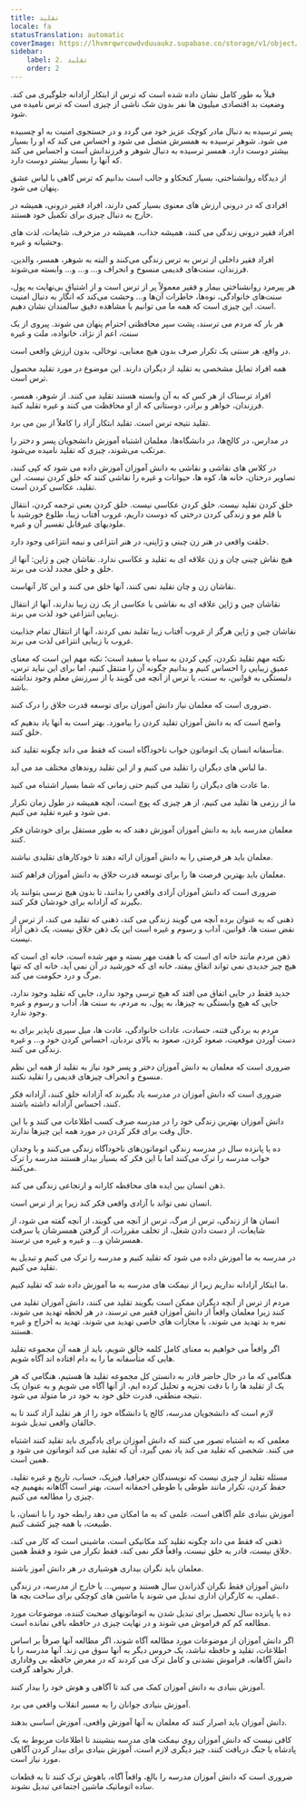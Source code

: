 ```yaml
---
title: تقلید
locale: fa
statusTranslation: automatic
coverImage: https://lhvmrqwrcowdvduuaukz.supabase.co/storage/v1/object/public/strapi-uploads/small_cover-educacion-fundamental.webp-2d51a7828a2b1309555be27f7e2a61a0.webp
sidebar:
    label: 2. تقلید
    order: 2
---
```

قبلاً به طور کامل نشان داده شده است که ترس از ابتکار آزادانه جلوگیری می کند. وضعیت بد اقتصادی میلیون ها نفر بدون شک ناشی از چیزی است که ترس نامیده می شود.

پسر ترسیده به دنبال مادر کوچک عزیز خود می گردد و در جستجوی امنیت به او چسبیده می شود. شوهر ترسیده به همسرش متصل می شود و احساس می کند که او را بسیار بیشتر دوست دارد. همسر ترسیده به دنبال شوهر و فرزندانش است و احساس می کند که آنها را بسیار بیشتر دوست دارد.

از دیدگاه روانشناختی، بسیار کنجکاو و جالب است بدانیم که ترس گاهی با لباس عشق پنهان می شود.

افرادی که در درونی ارزش های معنوی بسیار کمی دارند، افراد فقیر درونی، همیشه در خارج به دنبال چیزی برای تکمیل خود هستند.

افراد فقیر درونی زندگی می کنند، همیشه جذاب، همیشه در مزخرف، شایعات، لذت های وحشیانه و غیره.

افراد فقیر داخلی از ترس به ترس زندگی می‌کنند و البته به شوهر، همسر، والدین، فرزندان، سنت‌های قدیمی منسوخ و انحراف و... و... و... وابسته می‌شوند.

هر پیرمرد روانشناختی بیمار و فقیر معمولاً پر از ترس است و از اشتیاق بی‌نهایت به پول، سنت‌های خانوادگی، نوه‌ها، خاطرات آن‌ها و... وحشت می‌کند که انگار به دنبال امنیت است. این چیزی است که همه ما می توانیم با مشاهده دقیق سالمندان نشان دهیم.

هر بار که مردم می ترسند، پشت سپر محافظتی احترام پنهان می شوند. پیروی از یک سنت، اعم از نژاد، خانواده، ملت و غیره

در واقع، هر سنتی یک تکرار صرف بدون هیچ معنایی، توخالی، بدون ارزش واقعی است.

همه افراد تمایل مشخصی به تقلید از دیگران دارند. این موضوع در مورد تقلید محصول ترس است.

افراد ترسناک از هر کس که به آن وابسته هستند تقلید می کنند. از شوهر، همسر، فرزندان، خواهر و برادر، دوستانی که از او محافظت می کنند و غیره تقلید کنید.

تقلید نتیجه ترس است. تقلید ابتکار آزاد را کاملاً از بین می برد.

در مدارس، در کالج‌ها، در دانشگاه‌ها، معلمان اشتباه آموزش دانشجویان پسر و دختر را مرتکب می‌شوند، چیزی که تقلید نامیده می‌شود.

در کلاس های نقاشی و نقاشی به دانش آموزان آموزش داده می شود که کپی کنند، تصاویر درختان، خانه ها، کوه ها، حیوانات و غیره را نقاشی کنند که خلق کردن نیست. این تقلید، عکاسی کردن است.

خلق کردن تقلید نیست. خلق کردن عکاسی نیست. خلق کردن یعنی ترجمه کردن، انتقال با قلم مو و زندگی کردن درختی که دوست داریم، غروب آفتاب زیبا، طلوع خورشید با ملودیهای غیرقابل تفسیر آن و غیره.

خلقت واقعی در هنر زن چینی و ژاپنی، در هنر انتزاعی و نیمه انتزاعی وجود دارد.

هیچ نقاش چینی چان و زن علاقه ای به تقلید و عکاسی ندارد. نقاشان چین و ژاپن: آنها از خلق و خلق مجدد لذت می برند.

نقاشان زن و چان تقلید نمی کنند، آنها خلق می کنند و این کار آنهاست.

نقاشان چین و ژاپن علاقه ای به نقاشی یا عکاسی از یک زن زیبا ندارند، آنها از انتقال زیبایی انتزاعی خود لذت می برند.

نقاشان چین و ژاپن هرگز از غروب آفتاب زیبا تقلید نمی کردند، آنها از انتقال تمام جذابیت غروب با زیبایی انتزاعی لذت می برند.

نکته مهم تقلید نکردن، کپی کردن به سیاه یا سفید است؛ نکته مهم این است که معنای عمیق زیبایی را احساس کنیم و بدانیم چگونه آن را منتقل کنیم، اما برای این نباید ترس، دلبستگی به قوانین، به سنت، یا ترس از آنچه می گویند یا از سرزنش معلم وجود نداشته باشد.

ضروری است که معلمان نیاز دانش آموزان برای توسعه قدرت خلاق را درک کنند.

واضح است که به دانش آموزان تقلید کردن را بیاموزد. بهتر است به آنها یاد بدهیم که خلق کنند.

متأسفانه انسان یک اتوماتون خواب ناخودآگاه است که فقط می داند چگونه تقلید کند.

ما لباس های دیگران را تقلید می کنیم و از این تقلید روندهای مختلف مد می آید.

ما عادت های دیگران را تقلید می کنیم حتی زمانی که شما بسیار اشتباه می کنید.

ما از رزمی ها تقلید می کنیم، از هر چیزی که پوچ است، آنچه همیشه در طول زمان تکرار می شود و غیره تقلید می کنیم.

معلمان مدرسه باید به دانش آموزان آموزش دهند که به طور مستقل برای خودشان فکر کنند.

معلمان باید هر فرصتی را به دانش آموزان ارائه دهند تا خودکارهای تقلیدی نباشند.

معلمان باید بهترین فرصت ها را برای توسعه قدرت خلاق به دانش آموزان فراهم کنند.

ضروری است که دانش آموزان آزادی واقعی را بدانند، تا بدون هیچ ترسی بتوانند یاد بگیرند که آزادانه برای خودشان فکر کنند.

ذهنی که به عنوان برده آنچه می گویند زندگی می کند، ذهنی که تقلید می کند، از ترس از نقض سنت ها، قوانین، آداب و رسوم و غیره است این یک ذهن خلاق نیست، یک ذهن آزاد نیست.

ذهن مردم مانند خانه ای است که با هفت مهر بسته و مهر شده است، خانه ای است که هیچ چیز جدیدی نمی تواند اتفاق بیفتد، خانه ای که خورشید در آن نمی آید، خانه ای که تنها مرگ و درد حکومت می کند.

جدید فقط در جایی اتفاق می افتد که هیچ ترسی وجود ندارد، جایی که تقلید وجود ندارد، جایی که هیچ وابستگی به چیزها، به پول، به مردم، به سنت ها، آداب و رسوم و غیره وجود ندارد.

مردم به بردگی فتنه، حسادت، عادات خانوادگی، عادت ها، میل سیری ناپذیر برای به دست آوردن موقعیت، صعود کردن، صعود به بالای نردبان، احساس کردن خود و... و غیره زندگی می کنند.

ضروری است که معلمان به دانش آموزان دختر و پسر خود نیاز به تقلید از همه این نظم منسوخ و انحراف چیزهای قدیمی را تقلید نکنند.

ضروری است که دانش آموزان در مدرسه یاد بگیرند که آزادانه خلق کنند، آزادانه فکر کنند، احساس آزادانه داشته باشند.

دانش آموزان بهترین زندگی خود را در مدرسه صرف کسب اطلاعات می کنند و با این حال وقت برای فکر کردن در مورد همه این چیزها ندارند.

ده یا پانزده سال در مدرسه زندگی اتوماتون‌های ناخودآگاه زندگی می‌کنند و با وجدان خواب مدرسه را ترک می‌کنند اما با این فکر که بسیار بیدار هستند مدرسه را ترک می‌کنند.

ذهن انسان بین ایده های محافظه کارانه و ارتجاعی زندگی می کند.

انسان نمی تواند با آزادی واقعی فکر کند زیرا پر از ترس است.

انسان ها از زندگی، ترس از مرگ، ترس از آنچه می گویند، از آنچه گفته می شود، از شایعات، از دست دادن شغل، از تخلف مقررات، از گرفتن همسرشان یا سرقت همسرشان و... و غیره و غیره می ترسند.

در مدرسه به ما آموزش داده می شود که تقلید کنیم و مدرسه را ترک می کنیم و تبدیل به تقلید می کنیم.

ما ابتکار آزادانه نداریم زیرا از نیمکت های مدرسه به ما آموزش داده شد که تقلید کنیم.

مردم از ترس از آنچه دیگران ممکن است بگویند تقلید می کنند، دانش آموزان تقلید می کنند زیرا معلمان واقعاً از دانش آموزان فقیر می ترسند، در هر لحظه تهدید می شوند، نمره بد تهدید می شوند، با مجازات های خاصی تهدید می شوند، تهدید به اخراج و غیره هستند.

اگر واقعاً می خواهیم به معنای کامل کلمه خالق شویم، باید از همه آن مجموعه تقلید هایی که متأسفانه ما را به دام افتاده اند آگاه شویم.

هنگامی که ما در حال حاضر قادر به دانستن کل مجموعه تقلید ها هستیم، هنگامی که هر یک از تقلید ها را با دقت تجزیه و تحلیل کرده ایم، از آنها آگاه می شویم و به عنوان یک نتیجه منطقی، قدرت خلق خود به خود در ما متولد می شود.

لازم است که دانشجویان مدرسه، کالج یا دانشگاه خود را از هر تقلید آزاد کنند تا به خالقان واقعی تبدیل شوند.

معلمی که به اشتباه تصور می کنند که دانش آموزان برای یادگیری باید تقلید کنند اشتباه می کنند. شخصی که تقلید می کند یاد نمی گیرد، آن که تقلید می کند اتوماتون می شود و همین است.

مسئله تقلید از چیزی نیست که نویسندگان جغرافیا، فیزیک، حساب، تاریخ و غیره تقلید، حفظ کردن، تکرار مانند طوطی یا طوطی احمقانه است، بهتر است آگاهانه بفهمیم چه چیزی را مطالعه می کنیم.

آموزش بنیادی علم آگاهی است، علمی که به ما امکان می دهد رابطه خود را با انسان، با طبیعت، با همه چیز کشف کنیم.

ذهنی که فقط می داند چگونه تقلید کند مکانیکی است، ماشینی است که کار می کند، خلاق نیست، قادر به خلق نیست، واقعاً فکر نمی کند، فقط تکرار می شود و فقط همین.

معلمان باید نگران بیداری هوشیاری در هر دانش آموز باشند.

دانش آموزان فقط نگران گذراندن سال هستند و سپس... یا خارج از مدرسه، در زندگی عملی، به کارگران اداری تبدیل می شوند یا ماشین های کوچکی برای ساخت بچه ها.

ده یا پانزده سال تحصیل برای تبدیل شدن به اتوماتونهای صحبت کننده، موضوعات مورد مطالعه کم کم فراموش می شوند و در نهایت چیزی در حافظه باقی نمانده است.

اگر دانش آموزان از موضوعات مورد مطالعه آگاه شوند، اگر مطالعه آنها صرفاً بر اساس اطلاعات، تقلید و حافظه نباشد، یک خروس دیگر به آنها سوق می زند. آنها مدرسه را با دانش آگاهانه، فراموش نشدنی و کامل ترک می کردند که در معرض حافظه بی وفاداری قرار نخواهد گرفت.

آموزش بنیادی به دانش آموزان کمک می کند تا آگاهی و هوش خود را بیدار کنند.

آموزش بنیادی جوانان را به مسیر انقلاب واقعی می برد.

دانش آموزان باید اصرار کنند که معلمان به آنها آموزش واقعی، آموزش اساسی بدهند.

کافی نیست که دانش آموزان روی نیمکت های مدرسه بنشینند تا اطلاعات مربوط به یک پادشاه یا جنگ دریافت کنند، چیز دیگری لازم است، آموزش بنیادی برای بیدار کردن آگاهی مورد نیاز است.

ضروری است که دانش آموزان مدرسه را بالغ، واقعاً آگاه، باهوش ترک کنند تا به قطعات ساده اتوماتیک ماشین اجتماعی تبدیل نشوند.
